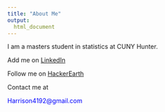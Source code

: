 ```yaml
---
title: "About Me"
output: 
  html_document
---
```


I am a masters student in statistics at CUNY Hunter. 

Add me on [LinkedIn](https://www.linkedin.com/in/harrison-tietze-204b5366/)



Follow me on [HackerEarth](https://www.hackerearth.com/@dispatche/activity/hackerearth/)



Contact me at <p style="color: blue">Harrison4192@gmail.com</p>

